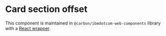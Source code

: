 # Card section offset

This component is maintained in `@carbon/ibmdotcom-web-components` library with a [React wrapper](https://ibmdotcom-web-components-react.mybluemix.net/?path=/story/components-card-section-offset).
